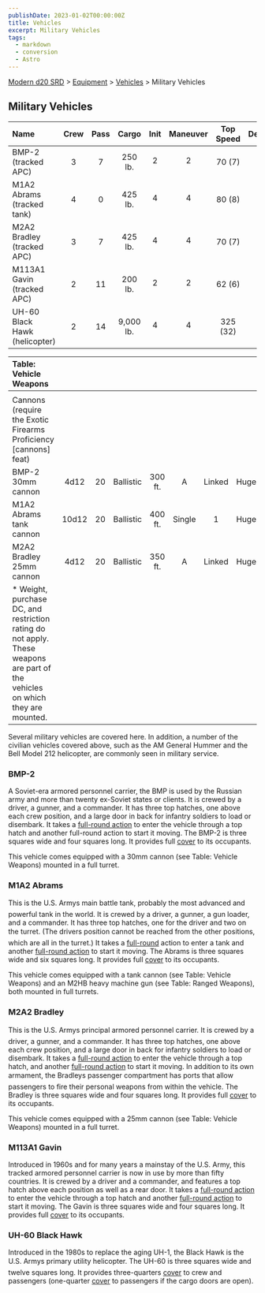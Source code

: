 ```yaml
---
publishDate: 2023-01-02T00:00:00Z
title: Vehicles
excerpt: Military Vehicles
tags:
  - markdown
  - conversion
  - Astro
---
```


[Modern d20 SRD](/#modernD20) > [Equipment](modern-d20-srd-equipment-index) > [Vehicles](modern-d20-srd-equipment-equipment-vehicles) > Military Vehicles

## Military Vehicles

| Name                          | Crew | Pass |   Cargo   | Init | Maneuver | Top Speed | Defense | Hardness | Hit Points | Size | Purchase DC | Restriction |
| :---------------------------- | :--: | :--: | :-------: | :--: | :------: | :-------: | :-----: | :------: | :--------: | :--: | :---------: | ----------: |
| BMP-2 (tracked APC)           |  3   |  7   |  250 lb.  |  2   |    2     |  70 (7)   |    8    |    10    |     52     |  H   |     40      |    Mil (+3) |
| M1A2 Abrams (tracked tank)    |  4   |  0   |  425 lb.  |  4   |    4     |  80 (8)   |    6    |    20    |     64     |  G   |     47      |    Mil (+3) |
| M2A2 Bradley (tracked APC)    |  3   |  7   |  425 lb.  |  4   |    4     |  70 (7)   |    6    |    15    |     58     |  G   |     45      |    Mil (+3) |
| M113A1 Gavin (tracked APC)    |  2   |  11  |  200 lb.  |  2   |    2     |  62 (6)   |    8    |    10    |     48     |  H   |     39      |    Mil (+3) |
| UH-60 Black Hawk (helicopter) |  2   |  14  | 9,000 lb. |  4   |    4     | 325 (32)  |    6    |    5     |     46     |  G   |     47      |    Mil (+3) |

| Table: Vehicle Weapons                                                                                                         |       |     |           |         |        |        |      |     |     |     |
| :----------------------------------------------------------------------------------------------------------------------------- | :---: | :-: | :-------: | :-----: | :----: | :----: | :--: | :-: | :-: | --: |
|                                                                                                                                |       |     |           |         |        |        |      |     |     |     |
| Cannons (require the Exotic Firearms Proficiency [cannons] feat)                                                               |       |     |           |         |        |        |      |     |     |     |
| BMP-2 30mm cannon                                                                                                              | 4d12  | 20  | Ballistic | 300 ft. |   A    | Linked | Huge | \*  | \*  |  \* |
| M1A2 Abrams tank cannon                                                                                                        | 10d12 | 20  | Ballistic | 400 ft. | Single |   1    | Huge | \*  | \*  |  \* |
| M2A2 Bradley 25mm cannon                                                                                                       | 4d12  | 20  | Ballistic | 350 ft. |   A    | Linked | Huge | \*  | \*  |  \* |
| \* Weight, purchase DC, and restriction rating do not apply. These weapons are part of the vehicles on which they are mounted. |       |     |           |         |        |        |      |     |     |     |

Several military vehicles are covered here. In addition, a number of the civilian vehicles covered above, such as the AM General Hummer and the Bell Model 212 helicopter, are commonly seen in military service.

### BMP-2

A Soviet-era armored personnel carrier, the BMP is used by the Russian army and more than twenty ex-Soviet states or clients. It is crewed by a driver, a gunner, and a commander. It has three top hatches, one above each crew position, and a large door in back for infantry soldiers to load or disembark. It takes a [full-round action](modern-d20-srd-combat-full-round-actions) to enter the vehicle through a top hatch and another full-round action to start it moving. The BMP-2 is three squares wide and four squares long. It provides full [cover](modern-d20-srd-combat-cover) to its occupants.

This vehicle comes equipped with a 30mm cannon (see Table: Vehicle Weapons) mounted in a full turret.

### M1A2 Abrams

This is the U.S. Armys main battle tank, probably the most advanced and powerful tank in the world. It is crewed by a driver, a gunner, a gun loader, and a commander. It has three top hatches, one for the driver and two on the turret. (The drivers position cannot be reached from the other positions, which are all in the turret.) It takes a [full-round](modern-d20-srd-combat-full-round-actions) action to enter a tank and another [full-round action](modern-d20-srd-combat-full-round-actions) to start it moving. The Abrams is three squares wide and six squares long. It provides full [cover](modern-d20-srd-combat-cover) to its occupants.

This vehicle comes equipped with a tank cannon (see Table: Vehicle Weapons) and an M2HB heavy machine gun (see Table: Ranged Weapons), both mounted in full turrets.

### M2A2 Bradley

This is the U.S. Armys principal armored personnel carrier. It is crewed by a driver, a gunner, and a commander. It has three top hatches, one above each crew position, and a large door in back for infantry soldiers to load or disembark. It takes a [full-round action](modern-d20-srd-combat-full-round-actions) to enter the vehicle through a top hatch, and another [full-round action](modern-d20-srd-combat-full-round-actions) to start it moving. In addition to its own armament, the Bradleys passenger compartment has ports that allow passengers to fire their personal weapons from within the vehicle. The Bradley is three squares wide and four squares long. It provides full [cover](modern-d20-srd-combat-cover) to its occupants.

This vehicle comes equipped with a 25mm cannon (see Table: Vehicle Weapons) mounted in a full turret.

### M113A1 Gavin

Introduced in 1960s and for many years a mainstay of the U.S. Army, this tracked armored personnel carrier is now in use by more than fifty countries. It is crewed by a driver and a commander, and features a top hatch above each position as well as a rear door. It takes a [full-round action](modern-d20-srd-combat-full-round-actions) to enter the vehicle through a top hatch and another [full-round action](modern-d20-srd-combat-full-round-actions) to start it moving. The Gavin is three squares wide and four squares long. It provides full [cover](modern-d20-srd-combat-cover) to its occupants.

### UH-60 Black Hawk

Introduced in the 1980s to replace the aging UH-1, the Black Hawk is the U.S. Armys primary utility helicopter. The UH-60 is three squares wide and twelve squares long. It provides three-quarters [cover](modern-d20-srd-combat-cover) to crew and passengers (one-quarter [cover](modern-d20-srd-combat-cover) to passengers if the cargo doors are open).
